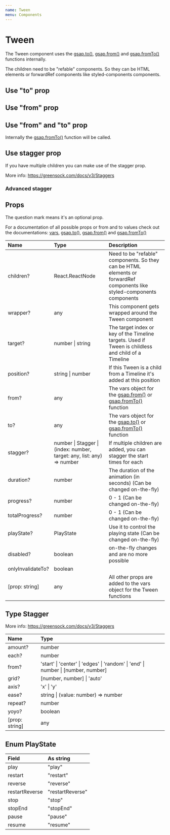 ```yaml
---
name: Tween
menu: Components
---
```



# Tween

The Tween component uses the [gsap.to()](https://greensock.com/docs/v3/GSAP/gsap.to()),
[gsap.from()](https://greensock.com/docs/v3/GSAP/gsap.from()) and
[gsap.fromTo()](https://greensock.com/docs/v3/GSAP/gsap.fromTo()) functions internally.

The children need to be "refable" components. So they can be HTML elements or forwardRef components like styled-components components.


## Use "to" prop

<Playground>
  <Controls playState={PlayState.stop}>
    <Tween to={{ x: '200px', rotation: 180 }} duration={2} ease="back.out(1.7)">
      <div style={{ width: '100px', height: '100px', background: '#ccc' }} />
    </Tween>
  </Controls>
</Playground>

## Use "from" prop

<Playground>
  <Controls playState={PlayState.stop}>
    <Tween from={{ x: '200px', rotation: 180 }} duration={2}>
      <div style={{ width: '100px', height: '100px', background: '#ccc' }} />
    </Tween>
  </Controls>
</Playground>

## Use "from" and "to" prop

Internally the [gsap.fromTo()](https://greensock.com/docs/v3/GSAP/gsap.fromTo()) function will be called.

<Playground>
  <Controls playState={PlayState.stop}>
    <Tween from={{ x: '100px', rotation: 45 }} to={{ x: '200px', rotation: 135 }} duration={2}>
      <div style={{ width: '100px', height: '100px', background: '#ccc' }} />
    </Tween>
  </Controls>
</Playground>

## Use stagger prop

If you have multiple children you can make use of the stagger prop.

More info: https://greensock.com/docs/v3/Staggers

<Playground>
  <Controls playState={PlayState.stop}>
    <Tween to={{ x: '200px' }} stagger={0.2} ease="elastic.out(0.2, 0.1)">
      <div style={{ width: '20px', height: '20px', background: '#ccc' }} />
      <div style={{ width: '20px', height: '20px', background: '#ccc' }} />
      <div style={{ width: '20px', height: '20px', background: '#ccc' }} />
      <div style={{ width: '20px', height: '20px', background: '#ccc' }} />
      <div style={{ width: '20px', height: '20px', background: '#ccc' }} />
    </Tween>
  </Controls>
</Playground>

### Advanced stagger

<Playground>
  <Controls playState={PlayState.stop}>
    <div style={{ width: '200px', height: '200px', display: 'flex', flexWrap: 'wrap' }}>
      <Tween from={{ scale: 0.1 }} stagger={{ from: 'center', amount: 1, grid: [3, 3] }} duration={1} ease="elastic.out(2, 0.5)">
        <div style={{ width: '33.33%', height: '33.33%', background: '#ccc' }} />
        <div style={{ width: '33.33%', height: '33.33%', background: '#ccc' }} />
        <div style={{ width: '33.33%', height: '33.33%', background: '#ccc' }} />
        <div style={{ width: '33.33%', height: '33.33%', background: '#ccc' }} />
        <div style={{ width: '33.33%', height: '33.33%', background: '#ccc' }} />
        <div style={{ width: '33.33%', height: '33.33%', background: '#ccc' }} />
        <div style={{ width: '33.33%', height: '33.33%', background: '#ccc' }} />
        <div style={{ width: '33.33%', height: '33.33%', background: '#ccc' }} />
        <div style={{ width: '33.33%', height: '33.33%', background: '#ccc' }} />
      </Tween>
    </div>
  </Controls>
</Playground>

## Props

The question mark means it's an optional prop.

For a documentation of all possible props or from and to values check out the documentations:
[vars](https://greensock.com/docs/v3/GSAP/Tween/vars), [gsap.to()](https://greensock.com/docs/v3/GSAP/gsap.to()),
[gsap.from()](https://greensock.com/docs/v3/GSAP/gsap.from()) and [gsap.fromTo()](https://greensock.com/docs/v3/GSAP/gsap.fromTo())

| Name | Type | Description |
| :-- | :-- | :-- |
| children? | React.ReactNode | Need to be "refable" components. So they can be HTML elements or forwardRef components like styled-components components |
| wrapper? | any | This component gets wrapped around the Tween component |
| target? | number \| string | The target index or key of the Timeline targets. Used if Tween is childless and child of a Timeline |
| position? | string \| number | If this Tween is a child from a Timeline it's added at this position  |
| from? | any | The vars object for the [gsap.from()](https://greensock.com/docs/v3/GSAP/gsap.from()) or [gsap.fromTo()](https://greensock.com/docs/v3/GSAP/gsap.fromTo()) function |
| to? | any | The vars object for the [gsap.to()](https://greensock.com/docs/v3/GSAP/gsap.to()) or [gsap.fromTo()](https://greensock.com/docs/v3/GSAP/gsap.fromTo()) function |
| stagger? | number \| Stagger \| (index: number, target: any, list: any) => number | If multiple children are added, you can stagger the start times for each |
| duration? | number | The duration of the animation (in seconds) (Can be changed on-the-fly) |
| progress? | number | 0 - 1 (Can be changed on-the-fly) |
| totalProgress? | number | 0 - 1 (Can be changed on-the-fly) |
| playState? | PlayState | Use it to control the playing state (Can be changed on-the-fly) |
| disabled? | boolean | on-the-fly changes and are no more possible |
| onlyInvalidateTo? | boolean |  |
| [prop: string] | any | All other props are added to the vars object for the Tween functions |

## Type Stagger

More info: https://greensock.com/docs/v3/Staggers

| Name | Type |
| :-- | :-- |
| amount? | number |
| each? | number |
| from? | 'start' \| 'center' \| 'edges' \| 'random' \| 'end' \| number \| [number, number] |
| grid? | [number, number] \| 'auto' |
| axis? | 'x' \| 'y' |
| ease? | string \| (value: number) => number |
| repeat? | number |
| yoyo? | boolean |
| [prop: string] | any |

## Enum PlayState

| Field | As string |
| :-- | :-- |
| play | "play" |
| restart | "restart" |
| reverse | "reverse" |
| restartReverse | "restartReverse" |
| stop | "stop" |
| stopEnd | "stopEnd" |
| pause | "pause" |
| resume | "resume" |
